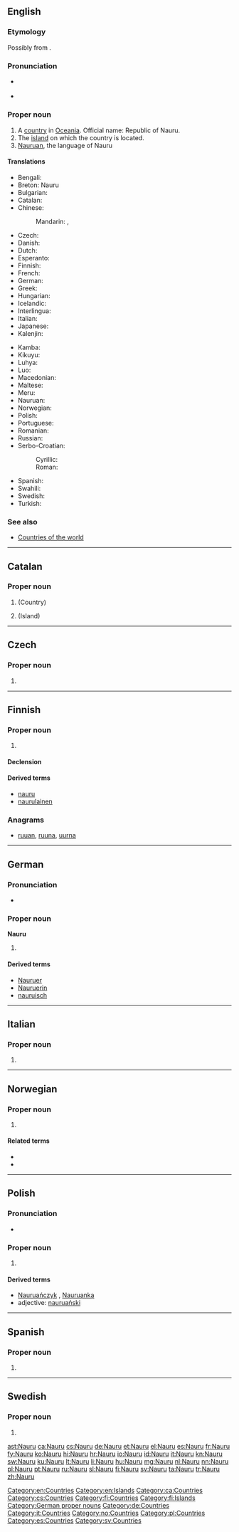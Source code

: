 {{also|nauru}}
==English==
{{wikipedia}}

===Etymology===
Possibly from {{etyl|na}} {{term|anáoero||I go to the beach}}.

===Pronunciation===
* {{a|UK|US}} {{IPA|/nɑːˈuː.ruː/|/ˈnaʊ.ru/}}
* {{audio|en-us-Nauru.ogg|Audio (US)}}

===Proper noun===
{{en-proper noun}}

# A [[country]] in [[Oceania]]. Official name: Republic of Nauru.
# The [[island]] on which the country is located.
# [[Nauruan]], the language of Nauru

====Translations====
{{trans-top|Republic of Nauru}}
* Bengali: {{t-|bn|নাউরু}}
* Breton: Nauru
* Bulgarian: {{t-|bg|Науру|tr=Naúru}}
* Catalan: {{t+|ca|Nauru}}
* Chinese:
*: Mandarin: {{t-|cmn|瑙魯|sc=Hani}}, {{t-|cmn|瑙鲁|tr=Nǎolǔ|sc=Hani}}
* Czech: {{t-|cs|Nauru}}
* Danish: {{t-|da|Nauru}}
* Dutch: {{t+|nl|Nauru}}
* Esperanto: {{t|eo|Nauro}}
* Finnish: {{t+|fi|Nauru}}
* French: {{t+|fr|Nauru}}
* German: {{t+|de|Nauru}}
* Greek: {{t+|el|Ναουρού|n|tr=Naouroú}}
* Hungarian: {{t+|hu|Nauru}}
* Icelandic: {{t|is|Nárú|n}}
* Interlingua: {{t|ia|Nauru}}
* Italian: {{t+|it|Nauru}}
* Japanese: {{t-|ja|ナウル|tr=Nauru}}
* Kalenjin: {{tø|kln|Nauru}}
{{trans-mid}}
* Kamba: {{tø|kam|Nauru}}
* Kikuyu: {{tø|ki|Nauru}}
* Luhya: {{tø|luy|Nauru}}
* Luo: {{tø|luo|Nauru}}
* Macedonian: {{t-|mk|Науру|n|tr=Náuru}}
* Maltese: {{t|mt|Nawru}}
* Meru: {{tø|mer|Nauru}}
* Nauruan: {{t|na|Naoero}}
* Norwegian: {{t-|no|Nauru}}
* Polish: {{t+|pl|Nauru}}
* Portuguese: {{t+|pt|Nauru|m}}
* Romanian: {{t-|ro|Nauru|n}}
* Russian: {{t+|ru|Науру|tr=Naúru}}
* Serbo-Croatian:
*: Cyrillic: {{t|sh|Науру|m}}
*: Roman: {{t|sh|Nauru|m}}
* Spanish: {{t+|es|Nauru|m}}
* Swahili: {{t+|sw|Nauru|xs=Swahili}}
* Swedish: {{t+|sv|Nauru}}
* Turkish: {{t+|tr|Nauru}}
{{trans-bottom}}

===See also===
* [[Appendix:Countries of the world|Countries of the world]]

[[Category:en:Countries]]
[[Category:en:Islands]]

----

==Catalan==

===Proper noun===
{{ca-proper noun|m}}

# {{l|en|Nauru}} (Country)
# {{l|en|Nauru}} (Island)

[[Category:ca:Countries]]

----

==Czech==

===Proper noun===
{{cs-proper noun|g=}}

# {{l|en|Nauru}}

[[Category:cs:Countries]]

----

==Finnish==
{{wikipedia|lang=fi}}

===Proper noun===
{{fi-proper noun}}

# {{l|en|Nauru}}

====Declension====
{{fi-decl-valo|Naur|||u|nopl=1}}

====Derived terms====
* [[nauru]]
* [[naurulainen]]

===Anagrams===
* [[ruuan#Finnish|ruuan]], [[ruuna#Finnish|ruuna]], [[uurna#Finnish|uurna]]

[[Category:fi:Countries]]
[[Category:fi:Islands]]

----

==German==
{{wikipedia|lang=de}}

===Pronunciation===
* {{audio|De-Nauru fcm.ogg|Audio (Germany)}}

===Proper noun===
'''Nauru''' {{n}}

# {{l|en|Nauru}}

====Derived terms====
* [[Nauruer]]
* [[Nauruerin]]
* [[nauruisch]]

[[Category:German proper nouns]]
[[Category:de:Countries]]

----

==Italian==
{{wikipedia|lang=it}}

===Proper noun===
{{it-proper noun|m}}

# {{l|en|Nauru}}

[[Category:it:Countries]]

----

==Norwegian==

===Proper noun===
{{no-proper noun}}

# {{l|en|Nauru}}

====Related terms====
* {{l|no|nauruer}}
* {{l|no|naurisk}}

[[Category:no:Countries]]

----

==Polish==

===Pronunciation===
* {{IPA|/ˈnawru/|lang=pl}}

===Proper noun===
{{head|pl|proper noun|g=n|undeclinable}}

# {{l|en|Nauru}}

====Derived terms====
* [[Nauruańczyk]] {{m}}, [[Nauruanka]] {{f}}
* adjective: [[nauruański]]

[[Category:pl:Countries]]

----

==Spanish==
{{wikipedia|lang=es}}

===Proper noun===
{{es-proper noun|m}}

# {{l|en|Nauru}}

[[Category:es:Countries]]

----

==Swedish==

===Proper noun===
{{head|sv|proper noun}}

# {{l|en|Nauru}}

[[Category:sv:Countries]]

[[ast:Nauru]]
[[ca:Nauru]]
[[cs:Nauru]]
[[de:Nauru]]
[[et:Nauru]]
[[el:Nauru]]
[[es:Nauru]]
[[fr:Nauru]]
[[fy:Nauru]]
[[ko:Nauru]]
[[hi:Nauru]]
[[hr:Nauru]]
[[io:Nauru]]
[[id:Nauru]]
[[it:Nauru]]
[[kn:Nauru]]
[[sw:Nauru]]
[[ku:Nauru]]
[[lt:Nauru]]
[[li:Nauru]]
[[hu:Nauru]]
[[mg:Nauru]]
[[nl:Nauru]]
[[nn:Nauru]]
[[pl:Nauru]]
[[pt:Nauru]]
[[ru:Nauru]]
[[sl:Nauru]]
[[fi:Nauru]]
[[sv:Nauru]]
[[ta:Nauru]]
[[tr:Nauru]]
[[zh:Nauru]]